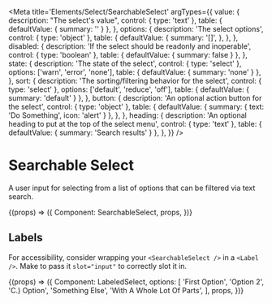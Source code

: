 
<Meta
  title='Elements/Select/SearchableSelect'
  argTypes={{
    value: {
      description: "The select's value",
      control: { type: 'text' },
      table: { defaultValue: { summary: '' } },
    },
    options: {
      description: 'The select options',
      control: { type: 'object' },
      table: {
        defaultValue: {
          summary: '[]',
        },
      },
    },
    disabled: {
      description: 'If the select should be readonly and inoperable',
      control: { type: 'boolean' },
      table: { defaultValue: { summary: false } },
    },
    state: {
      description: 'The state of the select',
      control: { type: 'select' },
      options: ['warn', 'error', 'none'],
      table: { defaultValue: { summary: 'none' } },
    },
    sort: {
      description: 'The sorting/filtering behavior for the select',
      control: { type: 'select' },
      options: ['default', 'reduce', 'off'],
      table: { defaultValue: { summary: 'default' } },
    },
    button: {
      description: 'An optional action button for the select',
      control: { type: 'object' },
      table: {
        defaultValue: { summary: { text: 'Do Something', icon: 'alert' } },
      },
    },
    heading: {
      description: 'An optional heading to put at the top of the select menu',
      control: { type: 'text' },
      table: { defaultValue: { summary: 'Search results' } },
    },
  }}
/>

# Searchable Select

A user input for selecting from a list of options that can be filtered via text search.

<Canvas>
  <Story
    name='SearchableSelect'
    args={{
      options: [
        'First Option',
        'Option 2',
        'C.) Option',
        'Something Else',
        'With A Whole Lot Of Parts',
      ],
    }}
  >
    {(props) => ({
      Component: SearchableSelect,
      props,
    })}
  </Story>
</Canvas>

## Labels

For accessibility, consider wrapping your `<SearchableSelect />` in a `<Label />`. Make
to pass it `slot="input"` to correctly slot it in.

<Canvas>
  <Story
    name='Labeled Select'
    args={{
      options: [
        'First Option',
        'Option 2',
        'C.) Option',
        'Something Else',
        'With A Whole Lot Of Parts',
      ],
    }}
  >
    {(props) => ({
      Component: LabeledSelect,
      options: [
        'First Option',
        'Option 2',
        'C.) Option',
        'Something Else',
        'With A Whole Lot Of Parts',
      ],
      props,
    })}
  </Story>
</Canvas>
